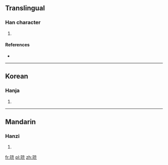==Translingual==

===Han character===
{{Han char|rn=96|rad=玉|as=06|sn=10|four=10113|canj=MGYIU,XMGYI}}

# {{defn|Han|sort=玉06}}

====References====
* {{Han ref|kx=0731.160|dkj=20973|dj=1142.270|hdz=21113.010|uh=73EB|ud=29675|bh=CFCF|bd=53199}}

----

==Korean==

===Hanja===
{{ko-hanja|hangeul=충|eumhun=|rv=chung|mr=ch'ung|y=chwung}}

# {{defn|lang=ko|sort=玉06}}

----

==Mandarin==

===Hanzi===
{{cmn-hanzi|pin=[[chōng]] ([[chong1]])|wg=ch'ung<sup>1</sup>}}

# {{defn|lang=cmn|sort=玉06}}

[[fr:珫]]
[[pl:珫]]
[[zh:珫]]
